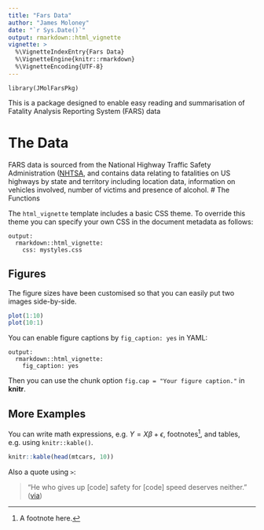 ```yaml
---
title: "Fars Data"
author: "James Moloney"
date: "`r Sys.Date()`"
output: rmarkdown::html_vignette
vignette: >
  %\VignetteIndexEntry{Fars Data}
  %\VignetteEngine{knitr::rmarkdown}
  %\VignetteEncoding{UTF-8}
---
```

```
library(JMolFarsPkg)
```
This is a package designed to enable easy reading and summarisation of Fatality Analysis Reporting System (FARS) data 

# The Data

FARS data is sourced from the National Highway Traffic Safety Administration ([NHTSA](https://www.nhtsa.gov/research-data/fatality-analysis-reporting-system-fars), and contains data relating to fatalities on US highways by state and territory including location data, information on vehicles involved, number of victims and presence of alcohol.
# The Functions



The `html_vignette` template includes a basic CSS theme. To override this theme you can specify your own CSS in the document metadata as follows:

    output: 
      rmarkdown::html_vignette:
        css: mystyles.css

## Figures

The figure sizes have been customised so that you can easily put two images side-by-side. 

```r
plot(1:10)
plot(10:1)
```

You can enable figure captions by `fig_caption: yes` in YAML:

    output:
      rmarkdown::html_vignette:
        fig_caption: yes

Then you can use the chunk option `fig.cap = "Your figure caption."` in **knitr**.

## More Examples

You can write math expressions, e.g. $Y = X\beta + \epsilon$, footnotes^[A footnote here.], and tables, e.g. using `knitr::kable()`.

```r
knitr::kable(head(mtcars, 10))
```

Also a quote using `>`:

> "He who gives up [code] safety for [code] speed deserves neither."
([via](https://twitter.com/hadleywickham/status/504368538874703872))
